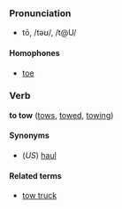 ===Pronunciation===
*tō, /təʊ/, /t@U/

====Homophones====
*[[toe]]

===Verb===
'''to tow''' ([[tows]], [[towed]], [[towing]])

====Synonyms====
*(''US'') [[haul]]

====Related terms====
*[[tow truck]]